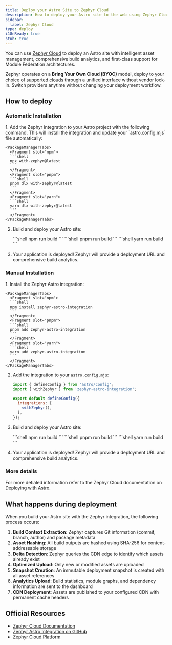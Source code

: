 ```yaml
---
title: Deploy your Astro Site to Zephyr Cloud
description: How to deploy your Astro site to the web using Zephyr Cloud.
sidebar:
  label: Zephyr Cloud
type: deploy
i18nReady: true
stub: true
---
```



You can use [Zephyr Cloud](https://zephyr-cloud.io) to deploy an Astro site with intelligent asset management, comprehensive build analytics, and first-class support for Module Federation architectures.

Zephyr operates on a **Bring Your Own Cloud (BYOC)** model, deploy to your choice of [supported clouds](https://docs.zephyr-cloud.io/cloud) through a unified interface without vendor lock-in. Switch providers anytime without changing your deployment workflow.

## How to deploy

### Automatic Installation

<Steps>
1. Add the Zephyr integration to your Astro project with the following command. This will install the integration and update your `astro.config.mjs` file automatically:

    <PackageManagerTabs>
      <Fragment slot="npm">
      ```shell
      npx with-zephyr@latest
      ```
      </Fragment>
      <Fragment slot="pnpm">
      ```shell
      pnpm dlx with-zephyr@latest
      ```
      </Fragment>
      <Fragment slot="yarn">
      ```shell
      yarn dlx with-zephyr@latest
      ```
      </Fragment>
    </PackageManagerTabs>

2. Build and deploy your Astro site:

    <PackageManagerTabs>
      <Fragment slot="npm">
      ```shell
      npm run build
      ```
      </Fragment>
      <Fragment slot="pnpm">
      ```shell
      pnpm run build
      ```
      </Fragment>
      <Fragment slot="yarn">
      ```shell
      yarn run build
      ```
      </Fragment>
    </PackageManagerTabs>

3. Your application is deployed! Zephyr will provide a deployment URL and comprehensive build analytics.
</Steps>

### Manual Installation

<Steps>
1. Install the Zephyr Astro integration:

    <PackageManagerTabs>
      <Fragment slot="npm">
      ```shell
      npm install zephyr-astro-integration
      ```
      </Fragment>
      <Fragment slot="pnpm">
      ```shell
      pnpm add zephyr-astro-integration
      ```
      </Fragment>
      <Fragment slot="yarn">
      ```shell
      yarn add zephyr-astro-integration
      ```
      </Fragment>
    </PackageManagerTabs>

2. Add the integration to your `astro.config.mjs`:

    ```js
    import { defineConfig } from 'astro/config';
    import { withZephyr } from 'zephyr-astro-integration';

    export default defineConfig({
      integrations: [
        withZephyr(),
      ],
    });
    ```

3. Build and deploy your Astro site:

    <PackageManagerTabs>
      <Fragment slot="npm">
      ```shell
      npm run build
      ```
      </Fragment>
      <Fragment slot="pnpm">
      ```shell
      pnpm run build
      ```
      </Fragment>
      <Fragment slot="yarn">
      ```shell
      yarn run build
      ```
      </Fragment>
    </PackageManagerTabs>
4. Your application is deployed! Zephyr will provide a deployment URL and comprehensive build analytics.
</Steps>

### More details

For more detialed information refer to the Zephyr Cloud documentation on [Deploying with Astro](https://docs.zephyr-cloud.io/meta-frameworks/astro).

## What happens during deployment

When you build your Astro site with the Zephyr integration, the following process occurs:

1. **Build Context Extraction**: Zephyr captures Git information (commit, branch, author) and package metadata
2. **Asset Hashing**: All build outputs are hashed using SHA-256 for content-addressable storage
3. **Delta Detection**: Zephyr queries the CDN edge to identify which assets already exist
4. **Optimized Upload**: Only new or modified assets are uploaded
5. **Snapshot Creation**: An immutable deployment snapshot is created with all asset references
6. **Analytics Upload**: Build statistics, module graphs, and dependency information are sent to the dashboard
7. **CDN Deployment**: Assets are published to your configured CDN with permanent cache headers

## Official Resources

- [Zephyr Cloud Documentation](https://docs.zephyr-cloud.io)
- [Zephyr Astro Integration on GitHub](https://github.com/ZephyrCloudIO/zephyr-packages/tree/main/libs/zephyr-astro-integration)
- [Zephyr Cloud Platform](https://zephyr-cloud.io)
